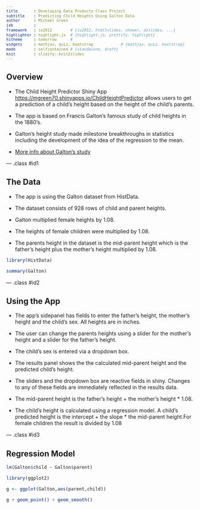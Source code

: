 ```yaml
---
title       : Developing Data Products Class Project
subtitle    : Predicting Child Heights Using Galton Data
author      : Michael Green
job         : 
framework   : io2012        # {io2012, html5slides, shower, dzslides, ...}
highlighter : highlight.js  # {highlight.js, prettify, highlight}
hitheme     : tomorrow      # 
widgets     : mathjax, quiz, bootstrap            # {mathjax, quiz, bootstrap}
mode        : selfcontained # {standalone, draft}
knit        : slidify::knit2slides
---
```





## Overview


- The Child Height Predictor Shiny App <a href="https://mgreen70.shinyapps.io/ChildHeightPredictor">https://mgreen70.shinyapps.io/ChildHeightPredictor</a> allows users to get a prediction of a child's height based on the height of the child's parents.


- The app is based on Francis Galton's famous study of child heights in the 1880's.


- Galton's height study made milestone breakthroughs
in statistics including the development of the idea of the regression to the mean.

- <a href="https://select-statistics.co.uk/blog/regression-to-the-mean-as-relevant-today-as-it-was-in-the-1900s">More info about Galton's study</a>

--- .class #id1

## The Data

- The app is using the Galton dataset from HistData.

- The dataset consists of 928 rows of child and parent heights.

- Galton multiplied female heights by 1.08. 

- The heights of female children were multiplied by 1.08.

- The parents height in the dataset is the mid-parent height which is the father's height plus the mother's height multiplied by 1.08.


<style type="text/css">

code.r{
  font-size: 12px;
}
pre {
  font-size: 12px
}
</style>

```r
library(HistData)

summary(Galton)

```

--- .class #id2


## Using the App
- The app's sidepanel has fields to enter the father's height, the mother's height and the child's sex. All heights are in inches.

- The user can change the parents heights using a slider for the mother's height and a slider for the father's height.

- The child's sex is entered via a dropdown box.

- The results panel shows the the calculated mid-parent height and the predicted child's height.

- The sliders and the dropdown box are reactive fields in shiny. Changes to any of these fields are immediately reflected in the results data.

- The mid-parent height is the father's height + the mother's height * 1.08.

- The child's height is calculated using a regression model. 
A child's predicted height is the intercept + the slope * the mid-parent height.For female children the result is divided by 1.08


--- .class #id3

<style type='text/css'>
img {
    max-height: 760px;
    max-width: 960px;
}
</style>

## Regression Model

```r
lm(Galton$child ~ Galton$parent)

```


```r
library(ggplot2)

g <- ggplot(Galton,aes(parent,child))

g + geom_point() + geom_smooth()


```

